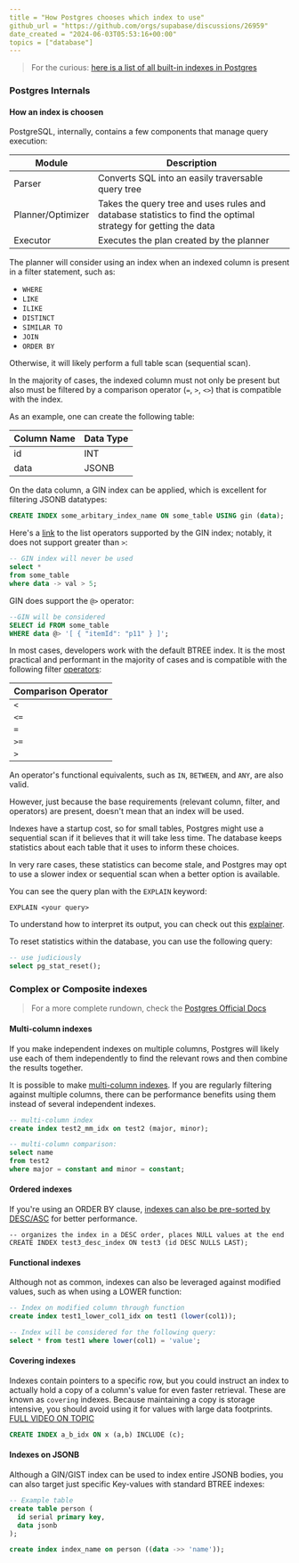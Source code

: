 ```yaml
---
title = "How Postgres chooses which index to use"
github_url = "https://github.com/orgs/supabase/discussions/26959"
date_created = "2024-06-03T05:53:16+00:00"
topics = ["database"]
---
```


> For the curious: [here is a list of all built-in indexes in Postgres](https://www.postgresql.org/docs/current/indexes-types.html)

### Postgres Internals

#### How an index is choosen

PostgreSQL, internally, contains a few components that manage query execution:

| Module            | Description                                                                                                   |
| ----------------- | ------------------------------------------------------------------------------------------------------------- |
| Parser            | Converts SQL into an easily traversable query tree                                                            |
| Planner/Optimizer | Takes the query tree and uses rules and database statistics to find the optimal strategy for getting the data |
| Executor          | Executes the plan created by the planner                                                                      |

The planner will consider using an index when an indexed column is present in a filter statement, such as:

- `WHERE`
- `LIKE`
- `ILIKE`
- `DISTINCT`
- `SIMILAR TO`
- `JOIN`
- `ORDER BY`

Otherwise, it will likely perform a full table scan (sequential scan).

In the majority of cases, the indexed column must not only be present but also must be filtered by a comparison operator (`=`, `>`, `<>`) that is compatible with the index.

As an example, one can create the following table:

| Column Name | Data Type |
| ----------- | --------- |
| id          | INT       |
| data        | JSONB     |

On the data column, a GIN index can be applied, which is excellent for filtering JSONB datatypes:

```SQL
CREATE INDEX some_arbitary_index_name ON some_table USING gin (data);
```

Here's a [link](https://www.postgresql.org/docs/current/gist-builtin-opclasses.html) to the list operators supported by the GIN index; notably, it does not support greater than `>`:

```sql
-- GIN index will never be used
select *
from some_table
where data -> val > 5;
```

GIN does support the `@>` operator:

```sql
--GIN will be considered
SELECT id FROM some_table
WHERE data @> '[ { "itemId": "p11" } ]';
```

In most cases, developers work with the default BTREE index. It is the most practical and performant in the majority of cases and is compatible with the following filter [operators](https://www.postgresql.org/docs/current/btree-behavior.html):

| Comparison Operator |
| ------------------- |
| `<`                 |
| `<=`                |
| `=`                 |
| `>=`                |
| `>`                 |

An operator's functional equivalents, such as `IN`, `BETWEEN`, and `ANY`, are also valid.

However, just because the base requirements (relevant column, filter, and operators) are present, doesn't mean that an index will be used.

Indexes have a startup cost, so for small tables, Postgres might use a sequential scan if it believes that it will take less time. The database keeps statistics about each table that it uses to inform these choices.

In very rare cases, these statistics can become stale, and Postgres may opt to use a slower index or sequential scan when a better option is available.

You can see the query plan with the `EXPLAIN` keyword:

```
EXPLAIN <your query>
```

To understand how to interpret its output, you can check out this [explainer](https://github.com/orgs/supabase/discussions/22839).

To reset statistics within the database, you can use the following query:

```sql
-- use judiciously
select pg_stat_reset();
```

### Complex or Composite indexes

> For a more complete rundown, check the [Postgres Official Docs](https://www.postgresql.org/docs/current/indexes-multicolumn.html)

#### Multi-column indexes

If you make independent indexes on multiple columns, Postgres will likely use each of them independently to find the relevant rows and then combine the results together.

It is possible to make [multi-column indexes](https://www.postgresql.org/docs/current/indexes-multicolumn.html). If you are regularly filtering against multiple columns, there can be performance benefits using them instead of several independent indexes.

```sql
-- multi-column index
create index test2_mm_idx on test2 (major, minor);

-- multi-column comparison:
select name
from test2
where major = constant and minor = constant;
```

#### Ordered indexes

If you're using an ORDER BY clause, [indexes can also be pre-sorted by DESC/ASC](https://www.postgresql.org/docs/current/indexes-ordering.html) for better performance.

```
-- organizes the index in a DESC order, places NULL values at the end
CREATE INDEX test3_desc_index ON test3 (id DESC NULLS LAST);
```

#### Functional indexes

Although not as common, indexes can also be leveraged against modified values, such as when using a LOWER function:

```sql
-- Index on modified column through function
create index test1_lower_col1_idx on test1 (lower(col1));

-- Index will be considered for the following query:
select * from test1 where lower(col1) = 'value';
```

#### Covering indexes

Indexes contain pointers to a specific row, but you could instruct an index to actually hold a copy of a column's value for even faster retrieval. These are known as `covering` indexes. Because maintaining a copy is storage intensive, you should avoid using it for values with large data footprints.[ FULL VIDEO ON TOPIC](https://www.youtube.com/watch?v=bBu_V8CfWgM)

```sql
CREATE INDEX a_b_idx ON x (a,b) INCLUDE (c);
```

#### Indexes on JSONB

Although a GIN/GIST index can be used to index entire JSONB bodies, you can also target just specific Key-values with standard BTREE indexes:

```sql
-- Example table
create table person (
  id serial primary key,
  data jsonb
);

create index index_name on person ((data ->> 'name'));
```
